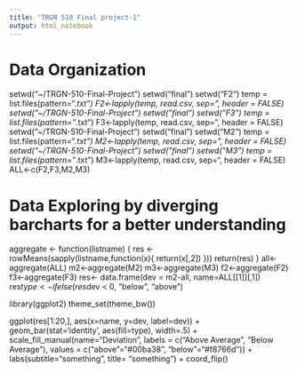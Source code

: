 ```yaml
---
title: "TRGN 510 Final project-1"
output: html_notebook
---
```

# Data Organization

setwd("~/TRGN-510-Final-Project")
setwd("final")
setwd("F2")
temp = list.files(pattern="*.txt")
F2<-lapply(temp, read.csv, sep="\t", header = FALSE)
setwd("~/TRGN-510-Final-Project")
setwd("final")
setwd("F3")
temp = list.files(pattern="*.txt")
F3<-lapply(temp, read.csv, sep="\t", header = FALSE)
setwd("~/TRGN-510-Final-Project")
setwd("final")
setwd("M2")
temp = list.files(pattern="*.txt")
M2<-lapply(temp, read.csv, sep="\t", header = FALSE)
setwd("~/TRGN-510-Final-Project")
setwd("final")
setwd("M3")
temp = list.files(pattern="*.txt")
M3<-lapply(temp, read.csv, sep="\t", header = FALSE)
ALL<-c(F2,F3,M2,M3)

# Data Exploring by diverging barcharts for a better understanding

aggregate <- function(listname) {
  res <- rowMeans(sapply(listname,function(x){
    return(x[,2])
  }))
  return(res)
}
all<-aggregate(ALL)
m2<-aggregate(M2)
m3<-aggregate(M3)
f2<-aggregate(F2)
f3<-aggregate(F3)
res<- data.frame(dev = m2-all, name=ALL[[1]][,1])
res$type<-ifelse(res$dev < 0, "below", "above")

library(ggplot2)
theme_set(theme_bw())  

ggplot(res[1:20,], aes(x=name, y=dev, label=dev)) + 
  geom_bar(stat='identity', aes(fill=type), width=.5)  +
  scale_fill_manual(name="Deviation", 
                    labels = c("Above Average", "Below Average"), 
                    values = c("above"="#00ba38", "below"="#f8766d")) + 
  labs(subtitle="something", 
       title= "something") + 
  coord_flip()


